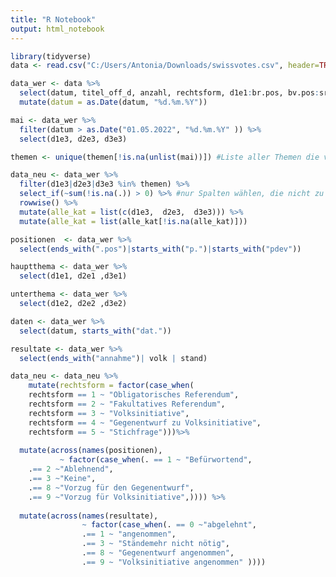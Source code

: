 ```yaml
---
title: "R Notebook"
output: html_notebook
---
```


```r
library(tidyverse)
data <- read.csv("C:/Users/Antonia/Downloads/swissvotes.csv", header=TRUE, sep=";", na = c("NA", "."))
```


```r
data_wer <- data %>%
  select(datum, titel_off_d, anzahl, rechtsform, d1e1:br.pos, bv.pos:srnein, unter.quorum, unter_g, unter_u, p.fdp:p.bpuk, w.fdp:neutral.summe, volk:ktjaproz) %>%
  mutate(datum = as.Date(datum, "%d.%m.%Y"))

mai <- data_wer %>%
  filter(datum > as.Date("01.05.2022", "%d.%m.%Y" )) %>%
  select(d1e3, d2e3, d3e3)

themen <- unique(themen[!is.na(unlist(mai))]) #Liste aller Themen die von den Mai Abstimmungen betroffen sind

```

```r
data_neu <- data_wer %>%
  filter(d1e3|d2e3|d3e3 %in% themen) %>%
  select_if(~sum(!is.na(.)) > 0) %>% #nur Spalten wählen, die nicht zu 100% NAs sind
  rowwise() %>%
  mutate(alle_kat = list(c(d1e3,  d2e3,  d3e3))) %>%
  mutate(alle_kat = list(alle_kat[!is.na(alle_kat)]))
```


```r
positionen  <- data_wer %>%
  select(ends_with(".pos")|starts_with("p.")|starts_with("pdev")) 

hauptthema <- data_wer %>%
  select(d1e1, d2e1 ,d3e1)

unterthema <- data_wer %>%
  select(d1e2, d2e2 ,d3e2)

daten <- data_wer %>%
  select(datum, starts_with("dat."))

resultate <- data_wer %>%
  select(ends_with("annahme")| volk | stand)

data_neu <- data_neu %>%
    mutate(rechtsform = factor(case_when(
    rechtsform == 1 ~ "Obligatorisches Referendum",
    rechtsform == 2 ~ "Fakultatives Referendum",
    rechtsform == 3 ~ "Volksinitiative",
    rechtsform == 4 ~ "Gegenentwurf zu Volksinitiative",
    rechtsform == 5 ~ "Stichfrage")))%>% 
  
  mutate(across(names(positionen), 
           ~ factor(case_when(. == 1 ~ "Befürwortend",
    .== 2 ~"Ablehnend",
    .== 3 ~"Keine",
    .== 8 ~"Vorzug für den Gegenentwurf",
    .== 9 ~"Vorzug für Volksinitiative",)))) %>%
  
  mutate(across(names(resultate), 
                ~ factor(case_when(. == 0 ~"abgelehnt", 
                .== 1 ~ "angenommen", 
                .== 3 ~ "Ständemehr nicht nötig", 
                .== 8 ~ "Gegenentwurf angenommen", 
                .== 9 ~ "Volksinitiative angenommen" )))) 

```


